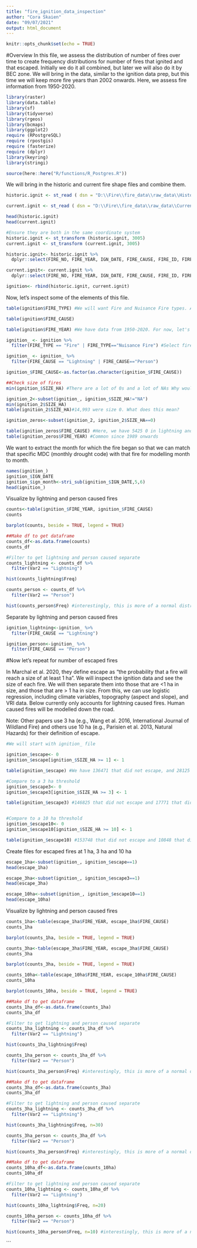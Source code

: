 ```yaml
---
title: "fire_ignition_data_inspection"
author: "Cora Skaien"
date: "09/07/2021"
output: html_document
---
```


```r
knitr::opts_chunk$set(echo = TRUE)
```

#Overview
In this file, we assess the distribution of number of fires over time to create frequency distributions for number of fires that ignited and that escaped. Initially we do it all combined, but later we will also do it by BEC zone. We will bring in the data, similar to the ignition data prep, but this time we will keep more fire years than 2002 onwards. Here, we assess fire information from 1950-2020.

```r

library(raster)
library(data.table)
library(sf)
library(tidyverse)
library(rgeos)
library(bcmaps)
library(ggplot2)
require (RPostgreSQL)
require (rpostgis)
require (fasterize)
require (dplyr)
library(keyring)
library(stringi)

source(here::here("R/functions/R_Postgres.R"))
```

We will bring in the historic and current fire shape files and combine them.

```r

historic.ignit <- st_read ( dsn = "D:\\Fire\\fire_data\\raw_data\\Historical_Fire_Ignition_point_locations\\PROT_HISTORICAL_INCIDENTS_SP\\H_FIRE_PNT_point.shp", stringsAsFactors = T)

current.ignit <- st_read ( dsn = "D:\\Fire\\fire_data\\raw_data\\Current_Fire_Ignition_point_locations\\PROT_CURRENT_FIRE_PNTS_SP\\C_FIRE_PNT_point.shp", stringsAsFactors = T)

head(historic.ignit)
head(current.ignit)

#Ensure they are both in the same coordinate system
historic.ignit <- st_transform (historic.ignit, 3005)
current.ignit <- st_transform (current.ignit, 3005)

historic.ignit<- historic.ignit %>% 
  dplyr::select(FIRE_NO, FIRE_YEAR, IGN_DATE, FIRE_CAUSE, FIRE_ID, FIRE_TYPE, LATITUDE, LONGITUDE, SIZE_HA, geometry)

current.ignit<- current.ignit %>% 
  dplyr::select(FIRE_NO, FIRE_YEAR, IGN_DATE, FIRE_CAUSE, FIRE_ID, FIRE_TYPE, LATITUDE, LONGITUDE, SIZE_HA, geometry)

ignition<- rbind(historic.ignit, current.ignit)
```

Now, let's inspect some of the elements of this file.

```r
table(ignition$FIRE_TYPE) #We will want Fire and Nuisance Fire types. Admittedly, I am unsure what some of these other ones are.

table(ignition$FIRE_CAUSE)

table(ignition$FIRE_YEAR) #We have data from 1950-2020. For now, let's keep all of them in. We will assess if there are obvious trends over time that may suggest detection bias and not just different numbers of fires.

ignition_ <- ignition %>% 
  filter(FIRE_TYPE == "Fire" | FIRE_TYPE=="Nuisance Fire") #Select fire type for ones desired

ignition_ <- ignition_ %>% 
  filter(FIRE_CAUSE == "Lightning" | FIRE_CAUSE=="Person")

ignition_$FIRE_CAUSE<-as.factor(as.character(ignition_$FIRE_CAUSE))
```


```r
##Check size of fires
min(ignition_$SIZE_HA) #There are a lot of 0s and a lot of NAs Why would the fire data have size 0s for fires that existed? Are they THAT small?

ignition_2<-subset(ignition_, ignition_$SIZE_HA!="NA")
min(ignition_2$SIZE_HA)
table(ignition_2$SIZE_HA)#14,993 were size 0. What does this mean?

ignition_zeros<-subset(ignition_2, ignition_2$SIZE_HA==0)

table(ignition_zeros$FIRE_CAUSE) #Here, we have 5425 0 in lightning and 9568 in person
table(ignition_zeros$FIRE_YEAR) #Common since 1989 onwards

```

We want to extract the month for which the fire began so that we can match that specific MDC (monthly drought code) with that fire for modelling month to month.

```r
names(ignition_)
ignition_$IGN_DATE
ignition_$ign_month<-stri_sub(ignition_$IGN_DATE,5,6)
head(ignition_)


```

Visualize by lightning and person caused fires

```r
counts<-table(ignition_$FIRE_YEAR, ignition_$FIRE_CAUSE)
counts

barplot(counts, beside = TRUE, legend = TRUE)
```


```r
##Make df to get dataframe
counts_df<-as.data.frame(counts)
counts_df

#Filter to get lightning and person caused separate
counts_lightning <- counts_df %>% 
  filter(Var2 == "Lightning")

hist(counts_lightning$Freq)

counts_person <- counts_df %>% 
  filter(Var2 == "Person")

hist(counts_person$Freq) #interestingly, this is more of a normal distribution than Poisson-like. 
```


Separate by lightning and person caused fires
```r
ignition_lightning<-ignition_ %>% 
  filter(FIRE_CAUSE == "Lightning")

ignition_person<-ignition_ %>% 
  filter(FIRE_CAUSE == "Person")

```




#Now let's repeat for number of escaped fires

In Marchal et al. 2020, they define escape as "the probability that a fire will reach a size of at least 1 ha". We will inspect the ignition data and see the size of each fire. We will then separate them into those that are <1 ha in size, and those that are > 1 ha in size. From this, we can use logistic regression, including climate variables, topography (aspect and slope), and VRI data. Below currently only accounts for lightning caused fires. Human caused fires will be modelled down the road.

Note: Other papers use 3 ha (e.g., Wang et al. 2016, International Journal of Wildland Fire) and others use 10 ha (e.g., Parisien et al. 2013, Natural Hazards) for their definition of escape.

```r
#We will start with ignition_ file

ignition_$escape<- 0
ignition_$escape[ignition_$SIZE_HA >= 1] <- 1

table(ignition_$escape) #We have 136471 that did not escape, and 28125 that did escape.

#Compare to a 3 ha threshold
ignition_$escape3<- 0
ignition_$escape3[ignition_$SIZE_HA >= 3] <- 1

table(ignition_$escape3) #146825 that did not escape and 17771 that did.


#Compare to a 10 ha threshold
ignition_$escape10<- 0
ignition_$escape10[ignition_$SIZE_HA >= 10] <- 1

table(ignition_$escape10) #153748 that did not escape and 10848 that did.

```
Create files for escaped fires at 1 ha, 3 ha and 10 ha
```r
escape_1ha<-subset(ignition_, ignition_$escape==1)
head(escape_1ha)

escape_3ha<-subset(ignition_, ignition_$escape3==1)
head(escape_3ha)

escape_10ha<-subset(ignition_, ignition_$escape10==1)
head(escape_10ha)

```

Visualize by lightning and person caused fires

```r
counts_1ha<-table(escape_1ha$FIRE_YEAR, escape_1ha$FIRE_CAUSE)
counts_1ha

barplot(counts_1ha, beside = TRUE, legend = TRUE)
```
```r
counts_3ha<-table(escape_3ha$FIRE_YEAR, escape_3ha$FIRE_CAUSE)
counts_3ha

barplot(counts_3ha, beside = TRUE, legend = TRUE)
```

```r
counts_10ha<-table(escape_10ha$FIRE_YEAR, escape_10ha$FIRE_CAUSE)
counts_10ha

barplot(counts_10ha, beside = TRUE, legend = TRUE)
```


```r
##Make df to get dataframe
counts_1ha_df<-as.data.frame(counts_1ha)
counts_1ha_df

#Filter to get lightning and person caused separate
counts_1ha_lightning <- counts_1ha_df %>% 
  filter(Var2 == "Lightning")

hist(counts_1ha_lightning$Freq)

counts_1ha_person <- counts_1ha_df %>% 
  filter(Var2 == "Person")

hist(counts_1ha_person$Freq) #interestingly, this is more of a normal distribution than Poisson-like. 
```


```r
##Make df to get dataframe
counts_3ha_df<-as.data.frame(counts_3ha)
counts_3ha_df

#Filter to get lightning and person caused separate
counts_3ha_lightning <- counts_3ha_df %>% 
  filter(Var2 == "Lightning")

hist(counts_3ha_lightning$Freq, n=30)

counts_3ha_person <- counts_3ha_df %>% 
  filter(Var2 == "Person")

hist(counts_3ha_person$Freq) #interestingly, this is more of a normal distribution than Poisson-like. 
```


```r
##Make df to get dataframe
counts_10ha_df<-as.data.frame(counts_10ha)
counts_10ha_df

#Filter to get lightning and person caused separate
counts_10ha_lightning <- counts_10ha_df %>% 
  filter(Var2 == "Lightning")

hist(counts_10ha_lightning$Freq, n=20)

counts_10ha_person <- counts_10ha_df %>% 
  filter(Var2 == "Person")

hist(counts_10ha_person$Freq, n=10) #interestingly, this is more of a normal distribution than Poisson-like. 
```
```

